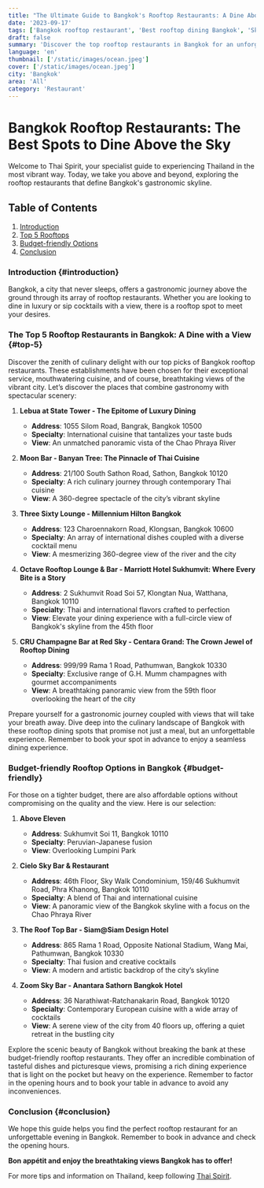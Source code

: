 ```yaml
---
title: "The Ultimate Guide to Bangkok's Rooftop Restaurants: A Dine Above the Sky"
date: '2023-09-17'
tags: ['Bangkok rooftop restaurant', 'Best rooftop dining Bangkok', 'Sky-high restaurants Bangkok', 'Bangkok nightlife', 'Luxury dining Bangkok', 'Affordable rooftops Bangkok', 'Panoramic views Bangkok']
draft: false
summary: 'Discover the top rooftop restaurants in Bangkok for an unforgettable gastronomic experience with breathtaking views.'
language: 'en'
thumbnail: ['/static/images/ocean.jpeg']
cover: ['/static/images/ocean.jpeg']
city: 'Bangkok'
area: 'All'
category: 'Restaurant'
---
```


# Bangkok Rooftop Restaurants: The Best Spots to Dine Above the Sky

Welcome to Thai Spirit, your specialist guide to experiencing Thailand in the most vibrant way. Today, we take you above and beyond, exploring the rooftop restaurants that define Bangkok's gastronomic skyline.

## Table of Contents

1. [Introduction](#introduction)
2. [Top 5 Rooftops](#top-5)
3. [Budget-friendly Options](#budget-friendly)
4. [Conclusion](#conclusion)

### Introduction {#introduction}

Bangkok, a city that never sleeps, offers a gastronomic journey above the ground through its array of rooftop restaurants. Whether you are looking to dine in luxury or sip cocktails with a view, there is a rooftop spot to meet your desires.

### The Top 5 Rooftop Restaurants in Bangkok: A Dine with a View {#top-5}

Discover the zenith of culinary delight with our top picks of Bangkok rooftop restaurants. These establishments have been chosen for their exceptional service, mouthwatering cuisine, and of course, breathtaking views of the vibrant city. Let’s discover the places that combine gastronomy with spectacular scenery:

1. **Lebua at State Tower - The Epitome of Luxury Dining**
   
   - **Address**: 1055 Silom Road, Bangrak, Bangkok 10500
   - **Specialty**: International cuisine that tantalizes your taste buds
   - **View**: An unmatched panoramic vista of the Chao Phraya River

2. **Moon Bar - Banyan Tree: The Pinnacle of Thai Cuisine**
   
   - **Address**: 21/100 South Sathon Road, Sathon, Bangkok 10120
   - **Specialty**: A rich culinary journey through contemporary Thai cuisine
   - **View**: A 360-degree spectacle of the city’s vibrant skyline

3. **Three Sixty Lounge - Millennium Hilton Bangkok**
   
   - **Address**: 123 Charoennakorn Road, Klongsan, Bangkok 10600
   - **Specialty**: An array of international dishes coupled with a diverse cocktail menu
   - **View**: A mesmerizing 360-degree view of the river and the city 

4. **Octave Rooftop Lounge & Bar - Marriott Hotel Sukhumvit: Where Every Bite is a Story**
   
   - **Address**: 2 Sukhumvit Road Soi 57, Klongtan Nua, Watthana, Bangkok 10110
   - **Specialty**: Thai and international flavors crafted to perfection
   - **View**: Elevate your dining experience with a full-circle view of Bangkok's skyline from the 45th floor

5. **CRU Champagne Bar at Red Sky - Centara Grand: The Crown Jewel of Rooftop Dining**
   
   - **Address**: 999/99 Rama 1 Road, Pathumwan, Bangkok 10330
   - **Specialty**: Exclusive range of G.H. Mumm champagnes with gourmet accompaniments
   - **View**: A breathtaking panoramic view from the 59th floor overlooking the heart of the city

Prepare yourself for a gastronomic journey coupled with views that will take your breath away. Dive deep into the culinary landscape of Bangkok with these rooftop dining spots that promise not just a meal, but an unforgettable experience. Remember to book your spot in advance to enjoy a seamless dining experience.

### Budget-friendly Rooftop Options in Bangkok {#budget-friendly}

For those on a tighter budget, there are also affordable options without compromising on the quality and the view. Here is our selection:

1. **Above Eleven**
   
   - **Address**: Sukhumvit Soi 11, Bangkok 10110
   - **Specialty**: Peruvian-Japanese fusion
   - **View**: Overlooking Lumpini Park

2. **Cielo Sky Bar & Restaurant**
   
   - **Address**: 46th Floor, Sky Walk Condominium, 159/46 Sukhumvit Road, Phra Khanong, Bangkok 10110
   - **Specialty**: A blend of Thai and international cuisine
   - **View**: A panoramic view of the Bangkok skyline with a focus on the Chao Phraya River

3. **The Roof Top Bar - Siam@Siam Design Hotel**
   
   - **Address**: 865 Rama 1 Road, Opposite National Stadium, Wang Mai, Pathumwan, Bangkok 10330
   - **Specialty**: Thai fusion and creative cocktails
   - **View**: A modern and artistic backdrop of the city’s skyline

4. **Zoom Sky Bar - Anantara Sathorn Bangkok Hotel**
   
   - **Address**: 36 Narathiwat-Ratchanakarin Road, Bangkok 10120
   - **Specialty**: Contemporary European cuisine with a wide array of cocktails
   - **View**: A serene view of the city from 40 floors up, offering a quiet retreat in the bustling city

Explore the scenic beauty of Bangkok without breaking the bank at these budget-friendly rooftop restaurants. They offer an incredible combination of tasteful dishes and picturesque views, promising a rich dining experience that is light on the pocket but heavy on the experience. Remember to factor in the opening hours and to book your table in advance to avoid any inconveniences.

### Conclusion {#conclusion}

We hope this guide helps you find the perfect rooftop restaurant for an unforgettable evening in Bangkok. Remember to book in advance and check the opening hours.

**Bon appétit and enjoy the breathtaking views Bangkok has to offer!**

For more tips and information on Thailand, keep following [Thai Spirit](www.thaispirit.net).

